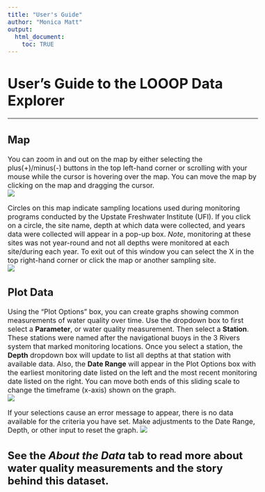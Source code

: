 ```yaml
---
title: "User's Guide"
author: "Monica Matt"
output:
  html_document:
    toc: TRUE
---
```

# User's Guide to the LOOOP Data Explorer

---  
<style type = "text/css">
  body{
  font-size: 12pt;
  }
</style>

## Map
 You can zoom in and out on the map by either selecting the plus(+)/minus(-) buttons in the top left-hand corner or scrolling with your mouse while the cursor is hovering over the map. You can move the map by clicking on the map and dragging the cursor.  
<img src="https://github.com/mamatt-17/LOOOP/blob/064cba4f51455b10c0d69d8d1a858c62b1a41091/www/map-overview.PNG">  

Circles on this map indicate sampling locations used during monitoring programs conducted by the Upstate Freshwater Institute (UFI). If you click on a circle, the site name, depth at which data were collected, and years data were collected will appear in a pop-up box. _Note_, monitoring at these sites was not year-round and not all depths were monitored at each site/during each year. To exit out of this window you can select the X in the top right-hand corner or click the map or another sampling site.  
<img src="www/map-site.PNG">  

## Plot Data
Using the "Plot Options" box, you can create graphs showing common measurements of water quality over time. Use the dropdown box to first select a **Parameter**, or water quality measurement. Then select a **Station**. These stations were named after the navigational buoys in the 3 Rivers system that marked monitoring locations. Once you select a station, the **Depth** dropdown box will update to list all depths at that station with available data. Also, the **Date Range** will appear in the Plot Options box with the earliest monitoring date listed on the left and the most recent monitoring date listed on the right. You can move both ends of this sliding scale to change the timeframe (x-axis) shown on the graph.  
<img src="www/plot-example.PNG">  

If your selections cause an error message to appear, there is no data available for the criteria you have set. Make adjustments to the Date Range, Depth, or other input to reset the graph.
<img src="www/error-message.PNG">  


## See the **_About the Data_** tab to read more about water quality measurements and the story behind this dataset.